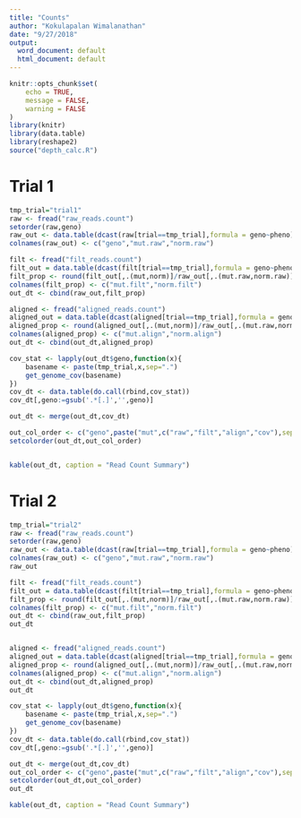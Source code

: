 ```yaml
---
title: "Counts"
author: "Kokulapalan Wimalanathan"
date: "9/27/2018"
output:
  word_document: default
  html_document: default
---
```


```r
knitr::opts_chunk$set(
	echo = TRUE,
	message = FALSE,
	warning = FALSE
)
library(knitr)
library(data.table)
library(reshape2)
source("depth_calc.R")
```

# Trial 1
```r
tmp_trial="trial1"
raw <- fread("raw_reads.count")
setorder(raw,geno)
raw_out <- data.table(dcast(raw[trial==tmp_trial],formula = geno~pheno))
colnames(raw_out) <- c("geno","mut.raw","norm.raw")

filt <- fread("filt_reads.count")
filt_out = data.table(dcast(filt[trial==tmp_trial],formula = geno~pheno))
filt_prop <- round(filt_out[,.(mut,norm)]/raw_out[,.(mut.raw,norm.raw)],digits = 4)
colnames(filt_prop) <- c("mut.filt","norm.filt")
out_dt <- cbind(raw_out,filt_prop)

aligned <- fread("aligned_reads.count")
aligned_out = data.table(dcast(aligned[trial==tmp_trial],formula = geno~pheno))
aligned_prop <- round(aligned_out[,.(mut,norm)]/raw_out[,.(mut.raw,norm.raw)],digits = 4)
colnames(aligned_prop) <- c("mut.align","norm.align")
out_dt <- cbind(out_dt,aligned_prop)

cov_stat <- lapply(out_dt$geno,function(x){
    basename <- paste(tmp_trial,x,sep=".")
    get_genome_cov(basename)
})
cov_dt <- data.table(do.call(rbind,cov_stat))
cov_dt[,geno:=gsub('.*[.]','',geno)]

out_dt <- merge(out_dt,cov_dt)

out_col_order <- c("geno",paste("mut",c("raw","filt","align","cov"),sep="."),paste("norm",c("raw","align","filt","cov"),sep="."),"shared.cov")
setcolorder(out_dt,out_col_order)


kable(out_dt, caption = "Read Count Summary")
```

# Trial 2
```r
tmp_trial="trial2"
raw <- fread("raw_reads.count")
setorder(raw,geno)
raw_out <- data.table(dcast(raw[trial==tmp_trial],formula = geno~pheno))
colnames(raw_out) <- c("geno","mut.raw","norm.raw")
raw_out

filt <- fread("filt_reads.count")
filt_out = data.table(dcast(filt[trial==tmp_trial],formula = geno~pheno))
filt_prop <- round(filt_out[,.(mut,norm)]/raw_out[,.(mut.raw,norm.raw)],digits = 4)*100
colnames(filt_prop) <- c("mut.filt","norm.filt")
out_dt <- cbind(raw_out,filt_prop)
out_dt


aligned <- fread("aligned_reads.count")
aligned_out = data.table(dcast(aligned[trial==tmp_trial],formula = geno~pheno))
aligned_prop <- round(aligned_out[,.(mut,norm)]/raw_out[,.(mut.raw,norm.raw)],digits = 4)*100
colnames(aligned_prop) <- c("mut.align","norm.align")
out_dt <- cbind(out_dt,aligned_prop)
out_dt

cov_stat <- lapply(out_dt$geno,function(x){
    basename <- paste(tmp_trial,x,sep=".")
    get_genome_cov(basename)
})
cov_dt <- data.table(do.call(rbind,cov_stat))
cov_dt[,geno:=gsub('.*[.]','',geno)]

out_dt <- merge(out_dt,cov_dt)
out_col_order <- c("geno",paste("mut",c("raw","filt","align","cov"),sep="."),paste("norm",c("raw","filt","align","cov"),sep="."),"shared.cov")
setcolorder(out_dt,out_col_order)
out_dt

kable(out_dt, caption = "Read Count Summary")
```